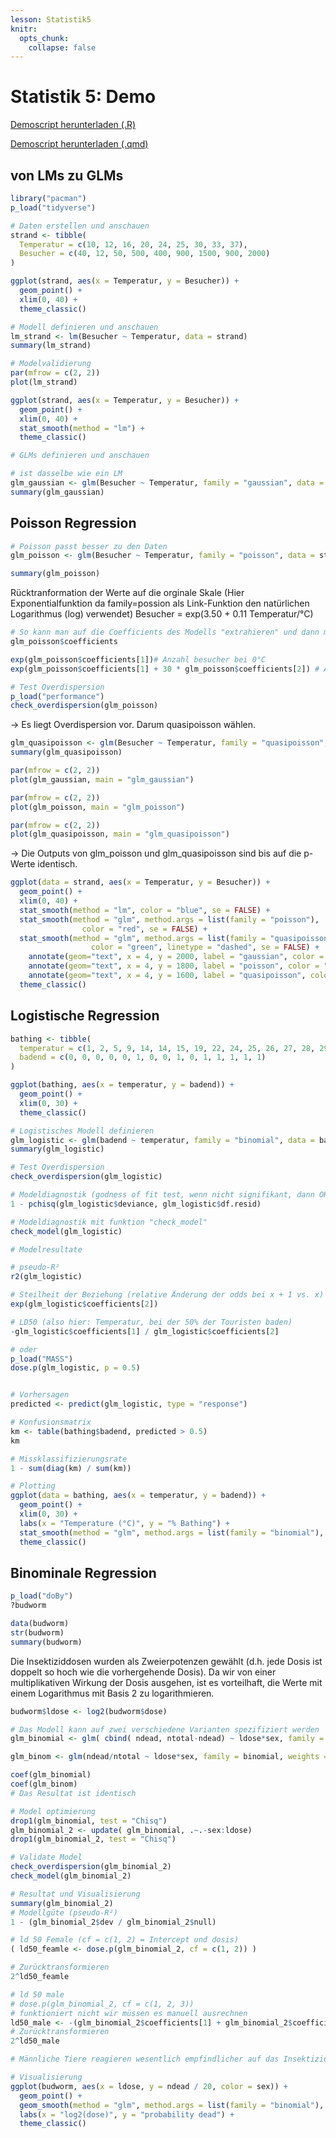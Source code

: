 ```yaml
---
lesson: Statistik5
knitr:
  opts_chunk: 
    collapse: false
---
```



# Statistik 5: Demo

[Demoscript herunterladen (.R)](../purl/Statistik5_Demo.R){.dld}

[Demoscript herunterladen (.qmd)](../purl/Statistik5_Demo.qmd){.dld}

## von LMs zu GLMs

```r
library("pacman")
p_load("tidyverse")

# Daten erstellen und anschauen
strand <- tibble(
  Temperatur = c(10, 12, 16, 20, 24, 25, 30, 33, 37),
  Besucher = c(40, 12, 50, 500, 400, 900, 1500, 900, 2000)
)

ggplot(strand, aes(x = Temperatur, y = Besucher)) +
  geom_point() +
  xlim(0, 40) +
  theme_classic()
```

```r
# Modell definieren und anschauen
lm_strand <- lm(Besucher ~ Temperatur, data = strand)
summary(lm_strand)

# Modelvalidierung
par(mfrow = c(2, 2))
plot(lm_strand)
```

```r
ggplot(strand, aes(x = Temperatur, y = Besucher)) +
  geom_point() +
  xlim(0, 40) +    
  stat_smooth(method = "lm") +
  theme_classic()
```


```r
# GLMs definieren und anschauen

# ist dasselbe wie ein LM
glm_gaussian <- glm(Besucher ~ Temperatur, family = "gaussian", data = strand) 
summary(glm_gaussian)
```


## Poisson Regression

```r
# Poisson passt besser zu den Daten 
glm_poisson <- glm(Besucher ~ Temperatur, family = "poisson", data = strand) 

summary(glm_poisson)
```

Rücktranformation der Werte auf die orginale Skale (Hier Exponentialfunktion da family=possion als Link-Funktion den natürlichen Logarithmus (log) verwendet) Besucher = exp(3.50 + 0.11 Temperatur/°C)

```r
# So kann man auf die Coefficients des Modells "extrahieren" und dann mit[] auswählen
glm_poisson$coefficients 

exp(glm_poisson$coefficients[1])# Anzahl besucher bei 0°C
exp(glm_poisson$coefficients[1] + 30 * glm_poisson$coefficients[2]) # Anzahl besucher bei 30°C

# Test Overdispersion
p_load("performance")
check_overdispersion(glm_poisson)
```
-> Es liegt Overdispersion vor. Darum quasipoisson wählen.

```r
glm_quasipoisson <- glm(Besucher ~ Temperatur, family = "quasipoisson", data = strand)
summary(glm_quasipoisson)
```

```r
par(mfrow = c(2, 2))
plot(glm_gaussian, main = "glm_gaussian")
```

```r
par(mfrow = c(2, 2))
plot(glm_poisson, main = "glm_poisson")
```

```r
par(mfrow = c(2, 2))
plot(glm_quasipoisson, main = "glm_quasipoisson")
```
-> Die Outputs von glm_poisson und glm_quasipoisson sind bis auf die p-Werte identisch.

```r
ggplot(data = strand, aes(x = Temperatur, y = Besucher)) +
  geom_point() +
  xlim(0, 40) +    
  stat_smooth(method = "lm", color = "blue", se = FALSE) +
  stat_smooth(method = "glm", method.args = list(family = "poisson"), 
                color = "red", se = FALSE) +
  stat_smooth(method = "glm", method.args = list(family = "quasipoisson"), 
                  color = "green", linetype = "dashed", se = FALSE) +
    annotate(geom="text", x = 4, y = 2000, label = "gaussian", color = "blue") +
    annotate(geom="text", x = 4, y = 1800, label = "poisson", color = "red") +
    annotate(geom="text", x = 4, y = 1600, label = "quasipoisson", color = "green") +
  theme_classic()
```


## Logistische Regression

```r
bathing <- tibble(
  temperatur = c(1, 2, 5, 9, 14, 14, 15, 19, 22, 24, 25, 26, 27, 28, 29),
  badend = c(0, 0, 0, 0, 0, 1, 0, 0, 1, 0, 1, 1, 1, 1, 1)
)

ggplot(bathing, aes(x = temperatur, y = badend)) +
  geom_point() +
  xlim(0, 30) +
  theme_classic()

# Logistisches Modell definieren
glm_logistic <- glm(badend ~ temperatur, family = "binomial", data = bathing)
summary(glm_logistic)

# Test Overdispersion
check_overdispersion(glm_logistic)

# Modeldiagnostik (godness of fit test, wenn nicht signifikant, dann OK)
1 - pchisq(glm_logistic$deviance, glm_logistic$df.resid)

# Modeldiagnostik mit funktion "check_model"
check_model(glm_logistic)
```


```r
# Modelresultate

# pseudo-R²
r2(glm_logistic)

# Steilheit der Beziehung (relative Änderung der odds bei x + 1 vs. x)
exp(glm_logistic$coefficients[2])

# LD50 (also hier: Temperatur, bei der 50% der Touristen baden)
-glm_logistic$coefficients[1] / glm_logistic$coefficients[2]

# oder
p_load("MASS")
dose.p(glm_logistic, p = 0.5)


# Vorhersagen
predicted <- predict(glm_logistic, type = "response")

# Konfusionsmatrix
km <- table(bathing$badend, predicted > 0.5)
km

# Missklassifizierungsrate
1 - sum(diag(km) / sum(km))

# Plotting
ggplot(data = bathing, aes(x = temperatur, y = badend)) +
  geom_point() +
  xlim(0, 30) +
  labs(x = "Temperature (°C)", y = "% Bathing") +
  stat_smooth(method = "glm", method.args = list(family = "binomial"), se = FALSE) +
  theme_classic()
```

## Binominale Regression
```r
p_load("doBy")
?budworm

data(budworm)
str(budworm)
summary(budworm)
```

Die Insektiziddosen wurden als Zweierpotenzen gewählt (d.h. jede Dosis ist doppelt so hoch wie die vorhergehende Dosis). Da wir von einer multiplikativen Wirkung der Dosis ausgehen, ist es vorteilhaft, die Werte mit einem Logarithmus mit Basis 2 zu logarithmieren.

```r
budworm$ldose <- log2(budworm$dose)

# Das Modell kann auf zwei verschiedene Varianten spezifiziert werden 
glm_binomial <- glm( cbind( ndead, ntotal-ndead) ~ ldose*sex, family = binomial, data = budworm)

glm_binom <- glm(ndead/ntotal ~ ldose*sex, family = binomial, weights = ntotal, data = budworm)

coef(glm_binomial)
coef(glm_binom)
# Das Resultat ist identisch

# Model optimierung
drop1(glm_binomial, test = "Chisq")
glm_binomial_2 <- update( glm_binomial, .~.-sex:ldose)
drop1(glm_binomial_2, test = "Chisq")

# Validate Model
check_overdispersion(glm_binomial_2)
check_model(glm_binomial_2)

# Resultat und Visualisierung
summary(glm_binomial_2)
# Modellgüte (pseudo-R²)
1 - (glm_binomial_2$dev / glm_binomial_2$null)

# ld 50 Female (cf = c(1, 2) = Intercept und dosis)
( ld50_feamle <- dose.p(glm_binomial_2, cf = c(1, 2)) ) 

# Zurücktransformieren
2^ld50_feamle

# ld 50 male
# dose.p(glm_binomial_2, cf = c(1, 2, 3)) 
# funktioniert nicht wir müssen es manuell ausrechnen
ld50_male <- -(glm_binomial_2$coefficients[1] + glm_binomial_2$coefficients[2] ) / glm_binomial_2$coefficients[3]
# Zurücktransformieren
2^ld50_male

# Männliche Tiere reagieren wesentlich empfindlicher auf das Insektizid

# Visualisierung
ggplot(budworm, aes(x = ldose, y = ndead / 20, color = sex)) +
  geom_point() +
  geom_smooth(method = "glm", method.args = list(family = "binomial"), se = FALSE) +
  labs(x = "log2(dose)", y = "probability dead") +
  theme_classic()
```
